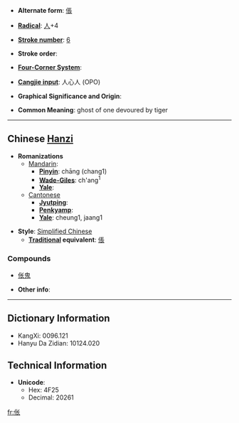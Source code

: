* '''Alternate form''': [[倀]]

* '''[[Wiktionary:Chinese radical index| Radical]]''': [[Wiktionary:Chinese radical index 人|人]]+4

* '''[[Wiktionary:Chinese total strokes index|Stroke number]]''': [[Wiktionary:Chinese total strokes index 6|6]]

* '''Stroke order''': 

* '''[[Wiktionary:Chinese four corner index|Four-Corner System]]''': 

* '''[[Wiktionary:Chinese Cangjie index|Cangjie input]]''': 人心人 (OPO)

* '''Graphical Significance and Origin''': 

* '''Common Meaning''': ghost of one devoured by tiger

----

== Chinese [[Hanzi]] ==

* '''Romanizations'''
** [[Mandarin]]:
*** '''[[Pinyin]]''': chāng (chang1)
*** '''[[Wade-Giles]]''': ch'ang<sup>1</sup>
*** '''[[Yale]]''': 
**[[Cantonese]]
***'''[[Jyutping]]''':
***'''[[Penkyamp]]''': 
***'''[[Yale]]''': cheung1, jaang1

* '''Style''': [[Simplified Chinese]] 
** '''[[Traditional Chinese|Traditional]] equivalent''': [[倀]]

===Compounds===
*[[伥鬼]]

* '''Other info''': 

----

== Dictionary Information ==

* KangXi: 0096.121
* Hanyu Da Zidian: 10124.020

== Technical Information ==

* '''Unicode''':
** Hex: 4F25
** Decimal: 20261

[[fr:伥]]